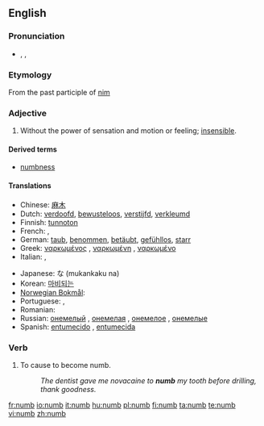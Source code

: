 ==English==

===Pronunciation===
* {{enPR|nŭm}}, {{IPA|/nʌm/}}, {{SAMPA|/nVm/}}
*: {{rhymes|ʌm}}

===Etymology===
From the past participle of [[nim]]

===Adjective===
{{en-adj|number|numbest}}

# Without the power of sensation and motion or feeling; [[insensible]].

====Derived terms====
* [[numbness]]

====Translations====
{{trans-top|without the power of sensation}}
* Chinese: [[麻木]]
* Dutch: [[verdoofd]], [[bewusteloos]], [[verstijfd]], [[verkleumd]]
* Finnish: [[tunnoton]]
* French: {{t+|fr|engourdi|m}}, {{t+|fr|engourdie|f}}
* German: [[taub]], [[benommen]], [[betäubt]], [[gefühllos]], [[starr]]
* Greek: [[ναρκωμένος]] {{m}}, [[ναρκωμένη]] {{f}}, [[ναρκωμένο]] {{n}}
* Italian: {{t-|it|intorpidito|m}}, {{t-|it|intorpidita|f}}
{{trans-mid}}
* Japanese: {{Jpan|[[無感覚]]}}な (mukankaku na)
* Korean: [[마비되는]]
* [[Norwegian Bokmål]]: {{t-|no|nummen}}
* Portuguese: {{t-|pt|entorpecido|m}}, {{t-|pt|entorpecido|f|alt=entorpecida}}
* Romanian: {{t-|ro|amorţit}}
* Russian: [[онемелый]] {{m}}, [[онемелая]] {{f}}, [[онемелое]] {{n}}, [[онемелые]] {{p}}
* Spanish: [[entumecido]] {{m}}, [[entumecida]] {{f}}
{{trans-bottom}}

===Verb===
{{en-verb}}

# To cause to become numb.
#: ''The dentist gave me novacaine to '''numb''' my tooth before drilling, thank goodness.''

[[fr:numb]]
[[io:numb]]
[[it:numb]]
[[hu:numb]]
[[pl:numb]]
[[fi:numb]]
[[ta:numb]]
[[te:numb]]
[[vi:numb]]
[[zh:numb]]